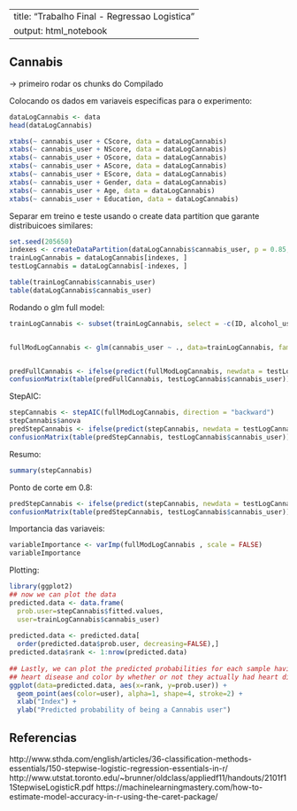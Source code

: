 ----
title: "Trabalho Final - Regressao Logistica"
output: html_notebook
---

## Cannabis

-> primeiro rodar os chunks do Compilado

Colocando os dados em variaveis especificas para o experimento:

```r
dataLogCannabis <- data
head(dataLogCannabis)

```

```r
xtabs(~ cannabis_user + CScore, data = dataLogCannabis)
xtabs(~ cannabis_user + NScore, data = dataLogCannabis)
xtabs(~ cannabis_user + OScore, data = dataLogCannabis)
xtabs(~ cannabis_user + AScore, data = dataLogCannabis)
xtabs(~ cannabis_user + EScore, data = dataLogCannabis)
xtabs(~ cannabis_user + Gender, data = dataLogCannabis)
xtabs(~ cannabis_user + Age, data = dataLogCannabis)
xtabs(~ cannabis_user + Education, data = dataLogCannabis)
```


Separar em treino e teste usando o create data partition que garante distribuicoes similares:

```r
set.seed(205650)
indexes <- createDataPartition(dataLogCannabis$cannabis_user, p = 0.85, list = FALSE)
trainLogCannabis = dataLogCannabis[indexes, ]
testLogCannabis = dataLogCannabis[-indexes, ]
```

```r
table(trainLogCannabis$cannabis_user)
table(dataLogCannabis$cannabis_user)
```


Rodando o glm full model:
```r
trainLogCannabis <- subset(trainLogCannabis, select = -c(ID, alcohol_user, ecstasy_user, stimulating_user))


fullModLogCannabis <- glm(cannabis_user ~ ., data=trainLogCannabis, family = "binomial")


predFullCannabis <- ifelse(predict(fullModLogCannabis, newdata = testLogCannabis) >= 0.5, 1, 0)
confusionMatrix(table(predFullCannabis, testLogCannabis$cannabis_user))

```

StepAIC:

```r
stepCannabis <- stepAIC(fullModLogCannabis, direction = "backward")
stepCannabis$anova
predStepCannabis <- ifelse(predict(stepCannabis, newdata = testLogCannabis) >= 0.5, 1, 0)
confusionMatrix(table(predStepCannabis, testLogCannabis$cannabis_user))
```


Resumo:
```r
summary(stepCannabis)
```


Ponto de corte em 0.8:
```r
predStepCannabis <- ifelse(predict(stepCannabis, newdata = testLogCannabis) >= 0.3, 1, 0)
confusionMatrix(table(predStepCannabis, testLogCannabis$cannabis_user))

```

Importancia das variaveis: 
```r
variableImportance <- varImp(fullModLogCannabis , scale = FALSE)
variableImportance
```

Plotting:
```r
library(ggplot2)
## now we can plot the data
predicted.data <- data.frame(
  prob.user=stepCannabis$fitted.values,
  user=trainLogCannabis$cannabis_user)
 
predicted.data <- predicted.data[
  order(predicted.data$prob.user, decreasing=FALSE),]
predicted.data$rank <- 1:nrow(predicted.data)
 
## Lastly, we can plot the predicted probabilities for each sample having
## heart disease and color by whether or not they actually had heart disease
ggplot(data=predicted.data, aes(x=rank, y=prob.user)) +
  geom_point(aes(color=user), alpha=1, shape=4, stroke=2) +
  xlab("Index") +
  ylab("Predicted probability of being a Cannabis user")
```



## Referencias
http://www.sthda.com/english/articles/36-classification-methods-essentials/150-stepwise-logistic-regression-essentials-in-r/
http://www.utstat.toronto.edu/~brunner/oldclass/appliedf11/handouts/2101f11StepwiseLogisticR.pdf
https://machinelearningmastery.com/how-to-estimate-model-accuracy-in-r-using-the-caret-package/
